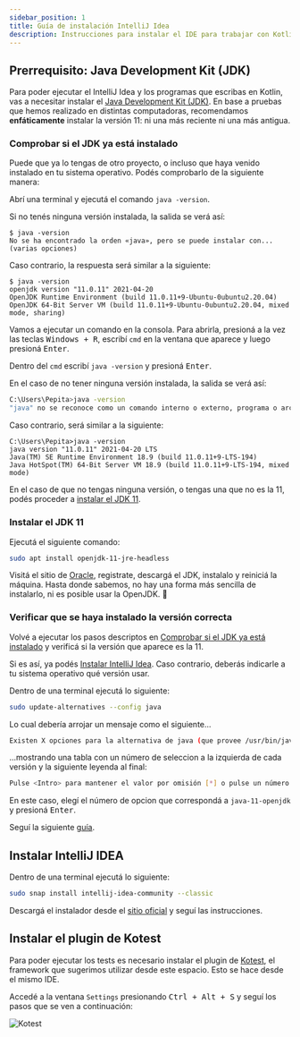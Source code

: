 ```yaml
---
sidebar_position: 1
title: Guía de instalación IntelliJ Idea
description: Instrucciones para instalar el IDE para trabajar con Kotlin
---
```



## Prerrequisito: Java Development Kit (JDK)

Para poder ejecutar el IntelliJ Idea y los programas que escribas en Kotlin, vas a necesitar instalar el [Java Development Kit (JDK)](https://es.wikipedia.org/wiki/Java_Development_Kit). En base a pruebas que hemos realizado en distintas computadoras, recomendamos **enfáticamente** instalar la versión 11: ni una más reciente ni una más antigua.

### Comprobar si el JDK ya está instalado

Puede que ya lo tengas de otro proyecto, o incluso que haya venido instalado en tu sistema operativo. Podés comprobarlo de la siguiente manera:

<SistemaOperativo>
  <Codigo>

Abrí una terminal y ejecutá el comando `java -version`.

Si no tenés ninguna versión instalada, la salida se verá así:

```shell
$ java -version
No se ha encontrado la orden «java», pero se puede instalar con... (varias opciones)
```

Caso contrario, la respuesta será similar a la siguiente:

```shell
$ java -version
openjdk version "11.0.11" 2021-04-20
OpenJDK Runtime Environment (build 11.0.11+9-Ubuntu-0ubuntu2.20.04)
OpenJDK 64-Bit Server VM (build 11.0.11+9-Ubuntu-0ubuntu2.20.04, mixed mode, sharing)
```

  </Codigo>
  <Codigo>

Vamos a ejecutar un comando en la consola. Para abrirla, presioná a la vez las teclas <kbd>Windows + R</kbd>, escribí `cmd` en la ventana que aparece y luego presioná <kbd>Enter</kbd>.

Dentro del `cmd` escribí `java -version` y presioná <kbd>Enter</kbd>.

En el caso de no tener ninguna versión instalada, la salida se verá así:

```bash
C:\Users\Pepita>java -version
"java" no se reconoce como un comando interno o externo, programa o archivo por lotes ejecutable
```

Caso contrario, será similar a la siguiente:

```shell
C:\Users\Pepita>java -version
java version "11.0.11" 2021-04-20 LTS
Java(TM) SE Runtime Environment 18.9 (build 11.0.11+9-LTS-194)
Java HotSpot(TM) 64-Bit Server VM 18.9 (build 11.0.11+9-LTS-194, mixed mode)
```

  </Codigo>
</SistemaOperativo>

En el caso de que no tengas ninguna versión, o tengas una que no es la 11, podés proceder a [instalar el JDK 11](#instalar-el-jdk-11).

### Instalar el JDK 11

<SistemaOperativo>
  <Codigo>

Ejecutá el siguiente comando:

```bash
sudo apt install openjdk-11-jre-headless
```

  </Codigo>
  <Codigo>

Visitá el sitio de [Oracle](https://www.oracle.com/ar/java/technologies/javase-jdk11-downloads.html), registrate, descargá el JDK, instalalo y reiniciá la máquina. Hasta donde sabemos, no hay una forma más sencilla de instalarlo, ni es posible usar la OpenJDK. :shrug:

  </Codigo>
</SistemaOperativo>

### Verificar que se haya instalado la versión correcta

Volvé a ejecutar los pasos descriptos en [Comprobar si el JDK ya está instalado](#comprobar-si-el-jdk-ya-está-instalado) y verificá si la versión que aparece es la 11.

Si es así, ya podés [Instalar IntelliJ Idea](#instalar-intellij-idea). Caso contrario, deberás indicarle a tu sistema operativo qué versión usar.

<SistemaOperativo>
  <Codigo>

Dentro de una terminal ejecutá lo siguiente:

```bash
sudo update-alternatives --config java
```

Lo cual debería arrojar un mensaje como el siguiente...

```bash
Existen X opciones para la alternativa de java (que provee /usr/bin/java)...
```

...mostrando una tabla con un número de seleccion a la izquierda de cada versión y la siguiente leyenda al final:

```bash
Pulse <Intro> para mantener el valor por omisión [*] o pulse un número de selección:
```

En este caso, elegí el número de opcion que correspondá a `java-11-openjdk` y presioná <kbd>Enter</kbd>.

  </Codigo>
  <Codigo>

Seguí la siguiente [guía](http://programacionamartillazos.blogspot.com/2017/07/windows-como-setear-la-version-de-java.html).

  </Codigo>
</SistemaOperativo>

## Instalar IntelliJ IDEA

<SistemaOperativo>
  <Codigo>

Dentro de una terminal ejecutá lo siguiente:

```bash
sudo snap install intellij-idea-community --classic
```

  </Codigo>
  <Codigo>

Descargá el instalador desde el [sitio oficial](https://www.jetbrains.com/es-es/idea/download/download-thanks.html?platform=windows&code=IIC) y seguí las instrucciones.

  </Codigo>
</SistemaOperativo>

## Instalar el plugin de Kotest

Para poder ejecutar los tests es necesario instalar el plugin de [Kotest](https://kotest.io/), el framework que sugerimos utilizar desde este espacio. Esto se hace desde el mismo IDE.

Accedé a la ventana `Settings` presionando <kbd>Ctrl + Alt + S</kbd> y seguí los pasos que se ven a continuación:

![Kotest](/img/docs/guia-instalacion-intellij-idea/plugin-kotest.gif)
